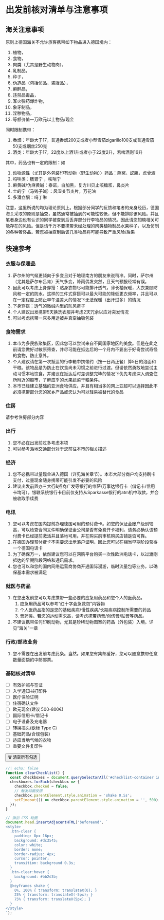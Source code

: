 # 出发前核对清单与注意事项 

## 海关注意事项

原则上德国海关不允许旅客携带如下物品进入德国境内：

1. 植物，
2. 食物，
3. 肉类（尤其是野生动物肉），
4. 乳制品，
5. 种子，
6. 伪造品（包括仿品，盗版品），
7. 麻醉品，
8. 违禁品毒品，
9. 军火弹药爆炸物，
10. 象牙制品，
11. 淫秽物品，
12. 等额价值一万欧元以上物品/现金

同时限制携带：

1. 香烟：年龄大于17，普通香烟200支或者小型雪茄zigarillo100支或普通雪茄50支或烟丝250克
2. 酒类：年龄大于17，22度以上酒1升或者小于22度2升，若啤酒则16升

其中，药品也有一定的限制：如

1. 动物源性（尤其是外包装印有动物（野生动物））药品：燕窝，蛇胆，虎骨酒
2. 吗啡类：肠胃宁 ，咳喘宁
3. 麻黄碱/伪麻黄碱：泰诺，白加黑，复方川贝止咳糖浆，鼻炎片
4. 士的宁（马钱子碱）：风湿关节炎片，万花油
5. 多潘立酮：吗丁啉

注意，这里所说的均为理论原则上。根据部分同学的反馈和笔者的亲身经历，德国海关采取的原则是抽查，虽然通常被抽到的可能性较低，但不能排除该风险。并且笔者身边也有认识的同学被查到后丢弃部分行李物品的情况。因此请您知晓相关可能存在的风险。但是请千万不要携带未经处理的肉类植物制品水果种子，以及仿制的各种奢侈品。若您被抽查到后该几类物品将可能导致严重风险/后果

## 快速参考

### 衣服与保暖品

1. 萨尔州的气候更倾向于多变且对于地理南方的朋友来说稍冷。同时，萨尔州（尤其是萨尔布吕肯）天气多变，降雨偶发突然，且天气预报经常有误。
2. 因此可以考虑上身穿搭：贴身衣物尽可能排汗透气，薄长袖保暖，大衣兼顾防风和一定的防水。这样的三件式穿搭可以最大可能的降低更衣频率，并且可以在一定程度上防止早午温差大的情况下无法保暖（出汗过多）的情况
3. 下身穿搭：透气的微绒内里的防风裤子
4. 个人建议出发携带5天换洗衣服并考虑2天冗余以应对突发情况
5. 可以考虑携带一床多用途被并真空抽吸包装

### 食物需求

1. 本市为多民族聚集区，因此您可以尝试来自不同国家地区的美食。但是在此之前请您做好过敏原筛查，并尽可能在抵达后的一个月内不要出于好奇尝试奇怪的食物，防止意外。
2. 个人建议请在第一次抵达的行李箱中携带约（按一日两正餐）算5日的泡面和干粮。该物品是为防止在饮食尚未习惯之前进行过渡。但请依然勇敢地尝试主动习惯本地饮食，并建议在抵达后时差调整完毕的情况下优先考虑深入调查住所附近的超市，了解应季的水果蔬菜干粮条件。
3. 本市已经建立基础的亚洲食物供应，并且有相当多的网上亚超可以选择因此不必须携带部分您的家乡产品或您认为可以轻易被替代的食品

### 住房

请参考住房部分内容

### 出行

1. 您不必在出发前过多考虑本项
2. 可以参考落地交通部分对于您前往本市的相关描述

### 经济

1. 您不必携带过量现金进入德国（详见海关章节）。本市大部分商户均支持刷卡支付，过量现金随身携带可能引发不必要的风险
2. 建议出发前置办三大行&招商广发等银行的维萨/万事达银行卡（借记卡/信用卡均可）。银联系统银行卡目前仅支持从Sparkasse银行的atm机中取款，并会被收取手续费

### 电讯

1. 您可以考虑在国内提前办理德国可用的预付费卡。如您的保证金账户级别较高，可以检查合同文件明确保证金公司是否有免费开卡福利。请务必确认该预付费卡已经提前激活并且落地可用，并在购买前审核购买店铺是否可靠。
2. 在德国办理预付费卡不需要您出示落户证明，因此您可以在相当早期阶段获得一个德国电话卡
3. 为了确保万一，依然建议您可以在网购平台购买一次性欧洲电话卡，以过渡刚抵达的早期阶段网络和通讯需求。
4. 您也可以和您的国内网络运营商协商开通国际漫游，临时流量包等业务，以确保基本需求被满足

### 就医与药品

1. 在您出发前您可以考虑携带一些必要的应急用药品和您个人的医药品。
   1. 应急用药品可以参考“红十字会急救包”内容物
   2. 个人医药品指的是您的基础疾病/慢性疾病/长期疾病控制所需要的药品
   3. 膏药类。若您的运动需求高，请考虑携带药膏/创伤膏/贴膏等药品。
2. 不建议携带任何印刷动物，尤其是珍稀动物图案的药品（外包装）入境。详见“海关”一章

### 行政/邮政业务

1. 您不需要在出发前考虑此条。当然，如果您有集邮爱好，您可以随意携带任意数量面额的中邮邮票。

### 基础核对清单

<div id="checklist-container">

- [ ] 有效护照与签证
- [ ] 入学通知书打印件
- [ ] 医疗保险证明
- [ ] 住宿确认文件
- [ ] 欧元现金(建议 500-800€)
- [ ] 国际信用卡/借记卡
- [ ] 电子设备及充电器
- [ ] 转换插头(欧标 Type C)
- [ ] 基础药品(合规包装)
- [ ] 适应当地气候的衣物
- [ ] 重要文件复印件

</div>

<button class="btn-clear" onclick="clearChecklist()">🗑️ 清空所有勾选</button>

```javascript
//| echo: false
function clearChecklist() {
  const checkboxes = document.querySelectorAll('#checklist-container input[type="checkbox"]');
  checkboxes.forEach(checkbox => {
    checkbox.checked = false;
    // 触发动画反馈
    checkbox.parentElement.style.animation = 'shake 0.5s';
    setTimeout(() => checkbox.parentElement.style.animation = '', 500);
  });
}

// 添加 CSS 动画
document.head.insertAdjacentHTML('beforeend', `
<style>
  .btn-clear {
    padding: 8px 16px;
    background: #dc3545;
    color: white;
    border: none;
    border-radius: 4px;
    cursor: pointer;
    transition: background 0.3s;
  }
  .btn-clear:hover {
    background: #bb2d3b;
  }
  @keyframes shake {
    0%, 100% { transform: translateX(0); }
    25% { transform: translateX(-5px); }
    75% { transform: translateX(5px); }
  }
</style>
`);
```



